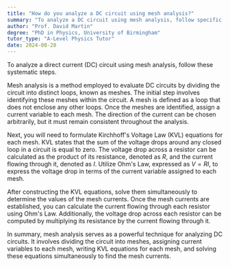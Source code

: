 ```yaml
---
title: "How do you analyze a DC circuit using mesh analysis?"
summary: "To analyze a DC circuit using mesh analysis, follow specific steps to systematically apply Kirchhoff's voltage law, set up equations for each mesh, and solve for unknown currents."
author: "Prof. David Martin"
degree: "PhD in Physics, University of Birmingham"
tutor_type: "A-Level Physics Tutor"
date: 2024-08-28
---
```


To analyze a direct current (DC) circuit using mesh analysis, follow these systematic steps.

Mesh analysis is a method employed to evaluate DC circuits by dividing the circuit into distinct loops, known as meshes. The initial step involves identifying these meshes within the circuit. A mesh is defined as a loop that does not enclose any other loops. Once the meshes are identified, assign a current variable to each mesh. The direction of the current can be chosen arbitrarily, but it must remain consistent throughout the analysis.

Next, you will need to formulate Kirchhoff's Voltage Law (KVL) equations for each mesh. KVL states that the sum of the voltage drops around any closed loop in a circuit is equal to zero. The voltage drop across a resistor can be calculated as the product of its resistance, denoted as $R$, and the current flowing through it, denoted as $I$. Utilize Ohm's Law, expressed as $V = RI$, to express the voltage drop in terms of the current variable assigned to each mesh.

After constructing the KVL equations, solve them simultaneously to determine the values of the mesh currents. Once the mesh currents are established, you can calculate the current flowing through each resistor using Ohm's Law. Additionally, the voltage drop across each resistor can be computed by multiplying its resistance by the current flowing through it.

In summary, mesh analysis serves as a powerful technique for analyzing DC circuits. It involves dividing the circuit into meshes, assigning current variables to each mesh, writing KVL equations for each mesh, and solving these equations simultaneously to find the mesh currents.
    